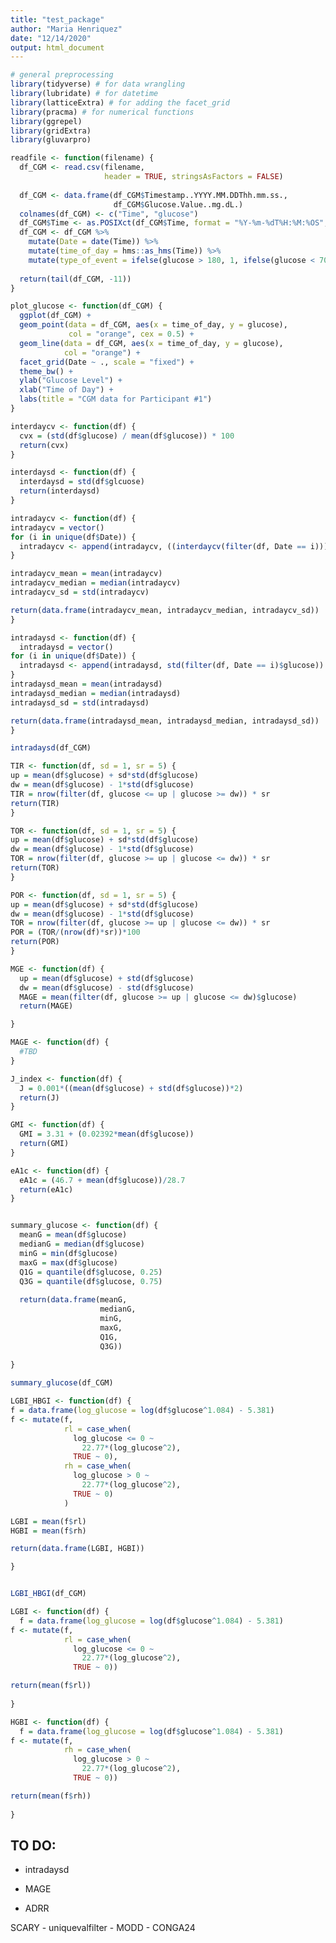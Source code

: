 ```yaml
---
title: "test_package"
author: "Maria Henriquez"
date: "12/14/2020"
output: html_document
---
```


```r
# general preprocessing
library(tidyverse) # for data wrangling
library(lubridate) # for datetime
library(latticeExtra) # for adding the facet_grid
library(pracma) # for numerical functions
library(ggrepel)
library(gridExtra)
library(gluvarpro)
```


```r
readfile <- function(filename) {
  df_CGM <- read.csv(filename, 
                     header = TRUE, stringsAsFactors = FALSE)
  
  df_CGM <- data.frame(df_CGM$Timestamp..YYYY.MM.DDThh.mm.ss.,
                       df_CGM$Glucose.Value..mg.dL.)
  colnames(df_CGM) <- c("Time", "glucose")
  df_CGM$Time <- as.POSIXct(df_CGM$Time, format = "%Y-%m-%dT%H:%M:%OS", origin = "1970-01-01")
  df_CGM <- df_CGM %>%
    mutate(Date = date(Time)) %>%
    mutate(time_of_day = hms::as_hms(Time)) %>%
    mutate(type_of_event = ifelse(glucose > 180, 1, ifelse(glucose < 70, -1, 0))) # threshold and label is for hyper-/hypoglycemia identification
  
  return(tail(df_CGM, -11))
}
```

```r
plot_glucose <- function(df_CGM) {
  ggplot(df_CGM) +
  geom_point(data = df_CGM, aes(x = time_of_day, y = glucose),
             col = "orange", cex = 0.5) +
  geom_line(data = df_CGM, aes(x = time_of_day, y = glucose),
            col = "orange") +
  facet_grid(Date ~ ., scale = "fixed") +
  theme_bw() +
  ylab("Glucose Level") +
  xlab("Time of Day") +
  labs(title = "CGM data for Participant #1")
}

```

```r
interdaycv <- function(df) {
  cvx = (std(df$glucose) / mean(df$glucose)) * 100
  return(cvx)
}
```

```r
interdaysd <- function(df) {
  interdaysd = std(df$glcuose)
  return(interdaysd)
}
```


```r
intradaycv <- function(df) {
intradaycv = vector()
for (i in unique(df$Date)) {
  intradaycv <- append(intradaycv, ((interdaycv(filter(df, Date == i)))))
}

intradaycv_mean = mean(intradaycv)
intradaycv_median = median(intradaycv)
intradaycv_sd = std(intradaycv)

return(data.frame(intradaycv_mean, intradaycv_median, intradaycv_sd))
}


```

```r
intradaysd <- function(df) {
  intradaysd = vector()
for (i in unique(df$Date)) {
  intradaysd <- append(intradaysd, std(filter(df, Date == i)$glucose))
}
intradaysd_mean = mean(intradaysd)
intradaysd_median = median(intradaysd)
intradaysd_sd = std(intradaysd)

return(data.frame(intradaysd_mean, intradaysd_median, intradaysd_sd))
}

intradaysd(df_CGM)

```

```r
TIR <- function(df, sd = 1, sr = 5) {
up = mean(df$glucose) + sd*std(df$glucose)
dw = mean(df$glucose) - 1*std(df$glucose)
TIR = nrow(filter(df, glucose <= up | glucose >= dw)) * sr
return(TIR)
}

```


```r
TOR <- function(df, sd = 1, sr = 5) {
up = mean(df$glucose) + sd*std(df$glucose)
dw = mean(df$glucose) - 1*std(df$glucose)
TOR = nrow(filter(df, glucose >= up | glucose <= dw)) * sr
return(TOR)
}
```

```r
POR <- function(df, sd = 1, sr = 5) {
up = mean(df$glucose) + sd*std(df$glucose)
dw = mean(df$glucose) - 1*std(df$glucose)
TOR = nrow(filter(df, glucose >= up | glucose <= dw)) * sr
POR = (TOR/(nrow(df)*sr))*100
return(POR)
}

```


```r
MGE <- function(df) {
  up = mean(df$glucose) + std(df$glucose)
  dw = mean(df$glucose) - std(df$glucose)
  MAGE = mean(filter(df, glucose >= up | glucose <= dw)$glucose)
  return(MAGE)

}
```

```r
MAGE <- function(df) {
  #TBD
}
```

```r
J_index <- function(df) {
  J = 0.001*((mean(df$glucose) + std(df$glucose))*2)
  return(J)
}
```

```r
GMI <- function(df) {
  GMI = 3.31 + (0.02392*mean(df$glucose))
  return(GMI)
}
```

```r
eA1c <- function(df) {
  eA1c = (46.7 + mean(df$glucose))/28.7
  return(eA1c)
}
```

```r

```

```r
summary_glucose <- function(df) {
  meanG = mean(df$glucose)
  medianG = median(df$glucose)
  minG = min(df$glucose)
  maxG = max(df$glucose)
  Q1G = quantile(df$glucose, 0.25)
  Q3G = quantile(df$glucose, 0.75)
  
  return(data.frame(meanG,
                    medianG,
                    minG,
                    maxG,
                    Q1G,
                    Q3G))
  
}
```

```r
summary_glucose(df_CGM)
```

```r
LGBI_HBGI <- function(df) {
f = data.frame(log_glucose = log(df$glucose^1.084) - 5.381)
f <- mutate(f, 
            rl = case_when(
              log_glucose <= 0 ~
                22.77*(log_glucose^2),
              TRUE ~ 0),
            rh = case_when(
              log_glucose > 0 ~
                22.77*(log_glucose^2),
              TRUE ~ 0)
            )

LGBI = mean(f$rl)
HGBI = mean(f$rh)

return(data.frame(LGBI, HGBI))

}


LGBI_HBGI(df_CGM)
```

```r
LGBI <- function(df) {
  f = data.frame(log_glucose = log(df$glucose^1.084) - 5.381)
f <- mutate(f, 
            rl = case_when(
              log_glucose <= 0 ~
                22.77*(log_glucose^2),
              TRUE ~ 0))

return(mean(f$rl))
  
}

```

```r
HGBI <- function(df) {
  f = data.frame(log_glucose = log(df$glucose^1.084) - 5.381)
f <- mutate(f, 
            rh = case_when(
              log_glucose > 0 ~
                22.77*(log_glucose^2),
              TRUE ~ 0))

return(mean(f$rh))
  
}

```




## TO DO:

- intradaysd

- MAGE
- ADRR

SCARY
- uniquevalfilter
- MODD
- CONGA24









